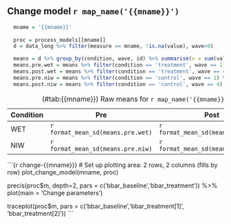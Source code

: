 \newpage

## Change model `r map_name('{{mname}}')`

```r
  mname = '{{mname}}'
  
  proc = process_models[[mname]]
  d = data_long %>% filter(measure == mname, !is.na(value), wave>0)

  means = d %>% group_by(condition, wave, id) %>% summarise(v = sum(value))
  means.pre.wet = means %>% filter(condition == 'treatment', wave == 1) %>% pull(v)
  means.post.wet = means %>% filter(condition == 'treatment', wave == 4) %>% pull(v)
  means.pre.niw = means %>% filter(condition == 'control', wave == 1) %>% pull(v)
  means.post.niw = means %>% filter(condition == 'control', wave == 4) %>% pull(v)
```

Table: (\#tab:{{mname}}) Raw means for `r map_name('{{mname}}')`.

Condition | Pre | Post
--------- | --- | ----
WET       | `r format_mean_sd(means.pre.wet)` | `r format_mean_sd(means.post.wet)` 
NIW       | `r format_mean_sd(means.pre.niw)` | `r format_mean_sd(means.post.niw)` 
  
```{r change-{{mname}}}
# Set up plotting area: 2 rows, 2 columns (fills by row)
plot_change_model(mname, proc)

precis(proc$m, depth=2, pars = c('bbar_baseline','bbar_treatment')) %>% plot(main = 'Change parameters')

traceplot(proc$m, pars = c('bbar_baseline','bbar_treatment[1]', 'bbar_treatment[2]'))
```
